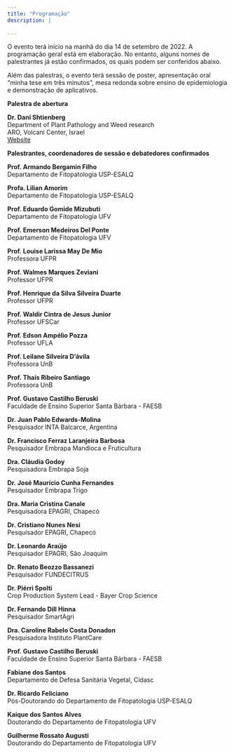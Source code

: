 ```yaml
---
title: "Programação"
description: |
  
---
```


O evento terá início na manhã do dia 14 de setembro de 2022. A programação geral está em elaboração. No entanto, alguns nomes de palestrantes já estão confirmados, os quais podem ser conferidos abaixo.

Além das palestras, o evento terá sessão de poster, apresentação oral "minha tese em três minutos", mesa redonda sobre ensino de epidemiologia e demonstração de aplicativos.

**Palestra de abertura**

**Dr. Dani Shtienberg**\
Department of Plant Pathology and Weed research\
ARO, Volcani Center, Israel\
[Website](https://www.agri.gov.il/en/people/665.aspx)

**Palestrantes, coordenadores de sessão e debatedores confirmados**

**Prof. Armando Bergamin Filho**\
Departamento de Fitopatologia USP-ESALQ

**Profa. Lilian Amorim**\
Departamento de Fitopatologia USP-ESALQ

**Prof. Eduardo Gomide Mizubuti**\
Departamento de Fitopatologia UFV

**Prof. Emerson Medeiros Del Ponte**\
Departamento de Fitopatologia UFV

**Prof. Louise Larissa May De Mio**\
Professora UFPR

**Prof. Walmes Marques Zeviani**\
Professor UFPR

**Prof. Henrique da Silva Silveira Duarte**\
Professor UFPR

**Prof. Waldir Cintra de Jesus Junior**\
Professor UFSCar

**Prof. Edson Ampélio Pozza**\
Professor UFLA

**Prof. Leilane Silveira D'ávila**\
Professora UnB

**Prof. Thaís Ribeiro Santiago**\
Professora UnB

**Prof. Gustavo Castilho Beruski**\
Faculdade de Ensino Superior Santa Bárbara - FAESB

**Dr. Juan Pablo Edwards-Molina**\
Pesquisador INTA Balcarce, Argentina

**Dr. Francisco Ferraz Laranjeira Barbosa**\
Pesquisador Embrapa Mandioca e Fruticultura

**Dra. Cláudia Godoy**\
Pesquisadora Embrapa Soja

**Dr. José Maurício Cunha Fernandes**\
Pesquisador Embrapa Trigo

**Dra. Maria Cristina Canale**\
Pesquisadora EPAGRI, Chapecó

**Dr. Cristiano Nunes Nesi**\
Pesquisador EPAGRI, Chapecó

**Dr. Leonardo Araújo**\
Pesquisador EPAGRI, São Joaquim

**Dr. Renato Beozzo Bassanezi**\
Pesquisador FUNDECITRUS

**Dr. Piérri Spolti**\
Crop Production System Lead - Bayer Crop Science

**Dr. Fernando Dill Hinna**\
Pesquisador SmartAgri

**Dra. Caroline Rabelo Costa Donadon**\
Pesquisadora Instituto PlantCare

**Prof. Gustavo Castilho Beruski**\
Faculdade de Ensino Superior Santa Bárbara - FAESB

**Fabiane dos Santos**\
Departamento de Defesa Sanitária Vegetal, Cidasc

**Dr. Ricardo Feliciano**\
Pós-Doutorando do Departamento de Fitopatologia USP-ESALQ

**Kaique dos Santos Alves**\
Doutorando do Departamento de Fitopatologia UFV

**Guilherme Rossato Augusti**\
Doutorando do Departamento de Fitopatologia UFV
